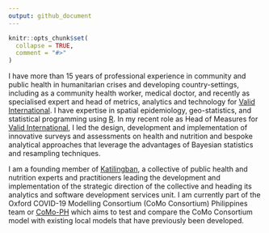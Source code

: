 ```yaml
---
output: github_document
---
```


<!-- README.md is generated from README.Rmd. Please edit that file -->

```r
knitr::opts_chunk$set(
  collapse = TRUE,
  comment = "#>"
)
```

I have more than 15 years of professional experience in community and public health in humanitarian crises and developing country-settings, including as a community health worker, medical doctor, and recently as specialised expert and head of metrics, analytics and technology for [Valid International](https://www.validinternational.org). I have expertise in spatial epidemiology, geo-statistics, and statistical programming using [R](https://cran.r-project.org). In my recent role as Head of Measures for [Valid International](https://www.validinternational.org), I led the design, development and implementation of innovative surveys and assessments on health and nutrition and bespoke analytical approaches that leverage the advantages of Bayesian statistics and resampling techniques.

I am a founding member of [Katilingban](https://katilingban.io), a collective of public health and nutrition experts and practitioners leading the development and implementation of the strategic direction of the collective and heading its analytics and software development services unit. I am currently part of the Oxford COVID-19 Modelling Consortium (CoMo Consortium) Philippines team or [CoMo-PH](https://como-ph.github.io) which aims to test and compare the CoMo Consortium model with existing local models that have previously been developed.